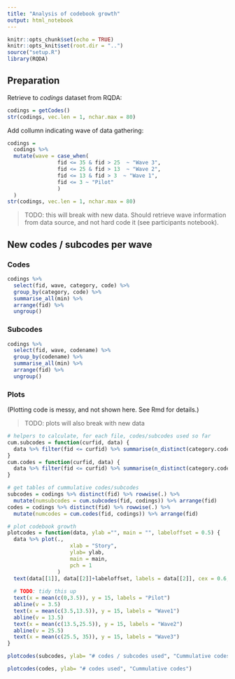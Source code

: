 ```yaml
---
title: "Analysis of codebook growth"
output: html_notebook
---
```

```r
knitr::opts_chunk$set(echo = TRUE)
knitr::opts_knit$set(root.dir = "..")
source("setup.R")
library(RQDA)
```
## Preparation
Retrieve to *codings* dataset from RQDA:
```r
codings = getCodes()
str(codings, vec.len = 1, nchar.max = 80)
```
Add collumn indicating wave of data gathering:

```r
codings = 
  codings %>% 
  mutate(wave = case_when(
                fid <= 35 & fid > 25  ~ "Wave 3",
                fid <= 25 & fid > 13  ~ "Wave 2",
                fid <= 13 & fid > 3  ~ "Wave 1", 
                fid <= 3 ~ "Pilot"
                )
  )
str(codings, vec.len = 1, nchar.max = 80)  
```

> TODO: this will break with new data. Should retrieve wave information from data source, and not hard code it (see participants notebook).

## New codes / subcodes per wave
### Codes
```r
codings %>% 
  select(fid, wave, category, code) %>% 
  group_by(category, code) %>% 
  summarise_all(min) %>% 
  arrange(fid) %>% 
  ungroup() 
```
### Subcodes
```r
codings %>% 
  select(fid, wave, codename) %>% 
  group_by(codename) %>% 
  summarise_all(min) %>% 
  arrange(fid) %>% 
  ungroup() 
```
### Plots
(Plotting code is messy, and not shown here. See Rmd for details.)

> TODO: plots will also break with new data

```r
# helpers to calculate, for each file, codes/subcodes used so far
cum.subcodes = function(curfid, data) {
  data %>% filter(fid <= curfid) %>% summarise(n_distinct(category.code.subcode)) %>% first()
}
cum.codes = function(curfid, data) {
  data %>% filter(fid <= curfid) %>% summarise(n_distinct(category.code)) %>% first()
}

# get tables of cummulative codes/subcodes
subcodes = codings %>% distinct(fid) %>% rowwise(.) %>% 
  mutate(numsubcodes = cum.subcodes(fid, codings)) %>% arrange(fid)
codes = codings %>% distinct(fid) %>% rowwise(.) %>% 
  mutate(numcodes = cum.codes(fid, codings)) %>% arrange(fid)

# plot codebook growth
plotcodes = function(data, ylab ="", main = "", labeloffset = 0.5) {
  data %>% plot(.,  
                    xlab = "Story", 
                    ylab= ylab, 
                    main = main,
                    pch = 1
                )
  text(data[[1]], data[[2]]+labeloffset, labels = data[[2]], cex = 0.6, offset = 10)
  
  # TODO: tidy this up
  text(x = mean(c(0,3.5)), y = 15, labels = "Pilot")
  abline(v = 3.5)
  text(x = mean(c(3.5,13.5)), y = 15, labels = "Wave1")
  abline(v = 13.5)
  text(x = mean(c(13.5,25.5)), y = 15, labels = "Wave2")
  abline(v = 25.5)
  text(x = mean(c(25.5, 35)), y = 15, labels = "Wave3")
}

```
```r
plotcodes(subcodes, ylab= "# codes / subcodes used", "Cummulative codes / subcodes", labeloffset = 1)
```
```r
plotcodes(codes, ylab= "# codes used", "Cummulative codes")
```


